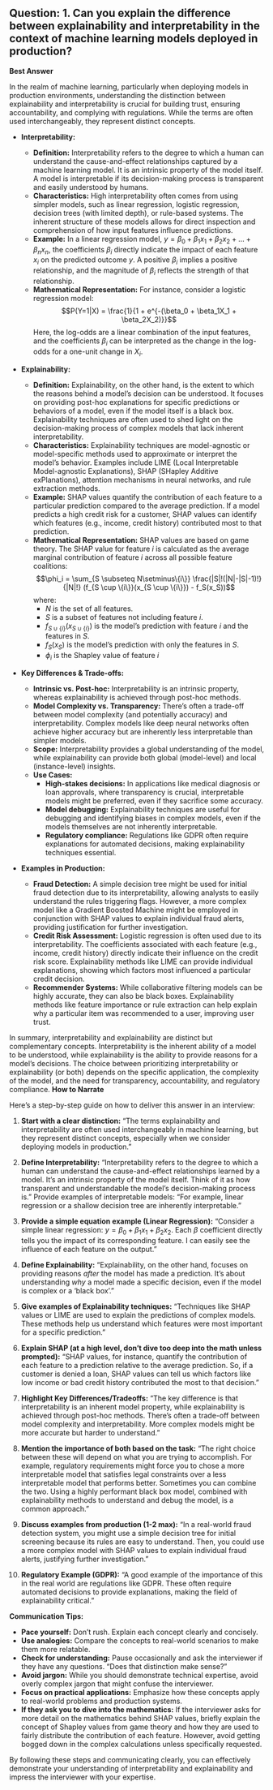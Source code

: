 ## Question: 1. Can you explain the difference between explainability and interpretability in the context of machine learning models deployed in production?

**Best Answer**

In the realm of machine learning, particularly when deploying models in production environments, understanding the distinction between explainability and interpretability is crucial for building trust, ensuring accountability, and complying with regulations. While the terms are often used interchangeably, they represent distinct concepts.

*   **Interpretability:**

    *   **Definition:** Interpretability refers to the degree to which a human can understand the cause-and-effect relationships captured by a machine learning model. It is an intrinsic property of the model itself. A model is interpretable if its decision-making process is transparent and easily understood by humans.
    *   **Characteristics:** High interpretability often comes from using simpler models, such as linear regression, logistic regression, decision trees (with limited depth), or rule-based systems. The inherent structure of these models allows for direct inspection and comprehension of how input features influence predictions.
    *   **Example:** In a linear regression model, $y = \beta_0 + \beta_1x_1 + \beta_2x_2 + ... + \beta_nx_n$, the coefficients $\beta_i$ directly indicate the impact of each feature $x_i$ on the predicted outcome $y$. A positive $\beta_i$ implies a positive relationship, and the magnitude of $\beta_i$ reflects the strength of that relationship.
    *   **Mathematical Representation:** For instance, consider a logistic regression model:
        $$P(Y=1|X) = \frac{1}{1 + e^{-(\beta_0 + \beta_1X_1 + \beta_2X_2)}}$$
        Here, the log-odds are a linear combination of the input features, and the coefficients $\beta_i$ can be interpreted as the change in the log-odds for a one-unit change in $X_i$.

*   **Explainability:**

    *   **Definition:** Explainability, on the other hand, is the extent to which the reasons behind a model's decision can be understood. It focuses on providing post-hoc explanations for specific predictions or behaviors of a model, even if the model itself is a black box. Explainability techniques are often used to shed light on the decision-making process of complex models that lack inherent interpretability.
    *   **Characteristics:** Explainability techniques are model-agnostic or model-specific methods used to approximate or interpret the model's behavior. Examples include LIME (Local Interpretable Model-agnostic Explanations), SHAP (SHapley Additive exPlanations), attention mechanisms in neural networks, and rule extraction methods.
    *   **Example:** SHAP values quantify the contribution of each feature to a particular prediction compared to the average prediction. If a model predicts a high credit risk for a customer, SHAP values can identify which features (e.g., income, credit history) contributed most to that prediction.
    *   **Mathematical Representation:** SHAP values are based on game theory. The SHAP value for feature $i$ is calculated as the average marginal contribution of feature $i$ across all possible feature coalitions:
        $$\phi_i = \sum_{S \subseteq N\setminus\{i\}} \frac{|S|!(|N|-|S|-1)!}{|N|!} (f_{S \cup \{i\}}(x_{S \cup \{i\}}) - f_S(x_S))$$
        where:
        *   $N$ is the set of all features.
        *   $S$ is a subset of features not including feature $i$.
        *   $f_{S \cup \{i\}}(x_{S \cup \{i\}})$ is the model's prediction with feature $i$ and the features in $S$.
        *   $f_S(x_S)$ is the model's prediction with only the features in $S$.
        *   $\phi_i$ is the Shapley value of feature $i$

*   **Key Differences & Trade-offs:**

    *   **Intrinsic vs. Post-hoc:** Interpretability is an intrinsic property, whereas explainability is achieved through post-hoc methods.
    *   **Model Complexity vs. Transparency:** There's often a trade-off between model complexity (and potentially accuracy) and interpretability. Complex models like deep neural networks often achieve higher accuracy but are inherently less interpretable than simpler models.
    *   **Scope:** Interpretability provides a global understanding of the model, while explainability can provide both global (model-level) and local (instance-level) insights.
    *   **Use Cases:**
        *   **High-stakes decisions:** In applications like medical diagnosis or loan approvals, where transparency is crucial, interpretable models might be preferred, even if they sacrifice some accuracy.
        *   **Model debugging:** Explainability techniques are useful for debugging and identifying biases in complex models, even if the models themselves are not inherently interpretable.
        *   **Regulatory compliance:** Regulations like GDPR often require explanations for automated decisions, making explainability techniques essential.

*   **Examples in Production:**

    *   **Fraud Detection:** A simple decision tree might be used for initial fraud detection due to its interpretability, allowing analysts to easily understand the rules triggering flags. However, a more complex model like a Gradient Boosted Machine might be employed in conjunction with SHAP values to explain individual fraud alerts, providing justification for further investigation.
    *   **Credit Risk Assessment:** Logistic regression is often used due to its interpretability. The coefficients associated with each feature (e.g., income, credit history) directly indicate their influence on the credit risk score. Explainability methods like LIME can provide individual explanations, showing which factors most influenced a particular credit decision.
    *   **Recommender Systems:** While collaborative filtering models can be highly accurate, they can also be black boxes. Explainability methods like feature importance or rule extraction can help explain why a particular item was recommended to a user, improving user trust.

In summary, interpretability and explainability are distinct but complementary concepts. Interpretability is the inherent ability of a model to be understood, while explainability is the ability to provide reasons for a model's decisions. The choice between prioritizing interpretability or explainability (or both) depends on the specific application, the complexity of the model, and the need for transparency, accountability, and regulatory compliance.
**How to Narrate**

Here's a step-by-step guide on how to deliver this answer in an interview:

1.  **Start with a clear distinction:** "The terms explainability and interpretability are often used interchangeably in machine learning, but they represent distinct concepts, especially when we consider deploying models in production."

2.  **Define Interpretability:** "Interpretability refers to the degree to which a human can understand the cause-and-effect relationships learned by a model. It's an intrinsic property of the model itself. Think of it as how transparent and understandable the model's decision-making process is." Provide examples of interpretable models: "For example, linear regression or a shallow decision tree are inherently interpretable."

3.  **Provide a simple equation example (Linear Regression):** "Consider a simple linear regression: $y = \beta_0 + \beta_1x_1 + \beta_2x_2$. Each $\beta$ coefficient directly tells you the impact of its corresponding feature. I can easily see the influence of each feature on the output."

4.  **Define Explainability:** "Explainability, on the other hand, focuses on providing reasons *after* the model has made a prediction. It's about understanding *why* a model made a specific decision, even if the model is complex or a 'black box'."

5.  **Give examples of Explainability techniques:** "Techniques like SHAP values or LIME are used to explain the predictions of complex models. These methods help us understand which features were most important for a specific prediction."

6.  **Explain SHAP (at a high level, don't dive too deep into the math unless prompted):** "SHAP values, for instance, quantify the contribution of each feature to a prediction relative to the average prediction. So, if a customer is denied a loan, SHAP values can tell us which factors like low income or bad credit history contributed the most to that decision."

7.  **Highlight Key Differences/Tradeoffs:** "The key difference is that interpretability is an inherent model property, while explainability is achieved through post-hoc methods. There's often a trade-off between model complexity and interpretability. More complex models might be more accurate but harder to understand."

8.  **Mention the importance of both based on the task:** "The right choice between these will depend on what you are trying to accomplish. For example, regulatory requirements might force you to chose a more interpretable model that satisfies legal constraints over a less interpretable model that performs better. Sometimes you can combine the two. Using a highly performant black box model, combined with explainability methods to understand and debug the model, is a common approach."

9.  **Discuss examples from production (1-2 max):** "In a real-world fraud detection system, you might use a simple decision tree for initial screening because its rules are easy to understand. Then, you could use a more complex model with SHAP values to explain individual fraud alerts, justifying further investigation."

10. **Regulatory Example (GDPR):** "A good example of the importance of this in the real world are regulations like GDPR. These often require automated decisions to provide explanations, making the field of explainability critical."

**Communication Tips:**

*   **Pace yourself:** Don't rush. Explain each concept clearly and concisely.
*   **Use analogies:** Compare the concepts to real-world scenarios to make them more relatable.
*   **Check for understanding:** Pause occasionally and ask the interviewer if they have any questions. "Does that distinction make sense?"
*   **Avoid jargon:** While you should demonstrate technical expertise, avoid overly complex jargon that might confuse the interviewer.
*   **Focus on practical applications:** Emphasize how these concepts apply to real-world problems and production systems.
*   **If they ask you to dive into the mathematics:** If the interviewer asks for more detail on the mathematics behind SHAP values, briefly explain the concept of Shapley values from game theory and how they are used to fairly distribute the contribution of each feature. However, avoid getting bogged down in the complex calculations unless specifically requested.

By following these steps and communicating clearly, you can effectively demonstrate your understanding of interpretability and explainability and impress the interviewer with your expertise.
